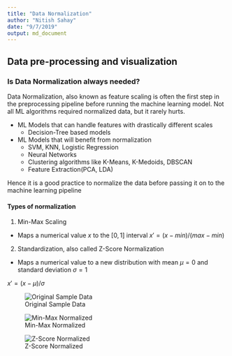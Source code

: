 ```yaml
---
title: "Data Normalization"
author: "Nitish Sahay"
date: "9/7/2019"
output: md_document
---
```


## Data pre-processing and visualization

### Is **Data Normalization** always needed?

Data Normalization, also known as feature scaling is often the first step in the preprocessing pipeline before running the machine learning model. Not all ML algorithms required normalized data, but it rarely hurts.

 - ML Models that can handle features with drastically different scales
    - Decision-Tree based models
 - ML Models that will benefit from normalization
    - SVM, KNN, Logistic Regression
    - Neural Networks
    - Clustering algorithms like K-Means, K-Medoids, DBSCAN
    - Feature Extraction(PCA, LDA)

Hence it is a good practice to normalize the data before passing it on to the machine learning pipeline

#### Types of normalization

 1. Min-Max Scaling
  - Maps a numerical value $x$ to the $[0, 1]$ interval
                $x' = (x - min)/(max - min)$
 
 2. Standardization, also called Z-Score Normalization
  - Maps a numerical value to a new distribution with mean $μ = 0$ and standard deviation $σ = 1$ 
  
   $x' = (x - \mu)/\sigma$

![Original Sample Data](/images/04_data_normalization_001.png)

![Min-Max Normalized](/images/04_data_normalization_002.png)

![Z-Score Normalized](/images/04_data_normalization_003.png)


